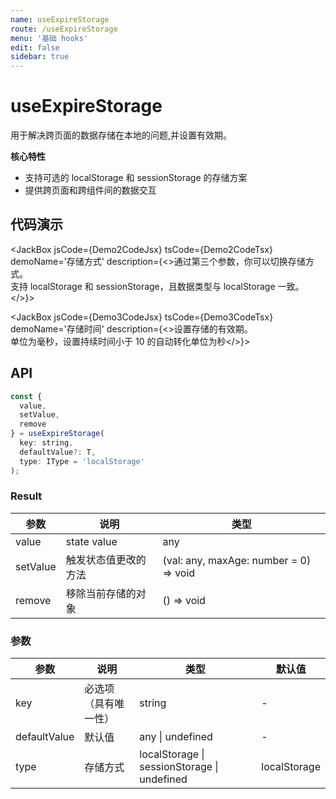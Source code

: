 ```yaml
---
name: useExpireStorage
route: /useExpireStorage
menu: '基础 hooks'
edit: false
sidebar: true
---
```



# useExpireStorage

用于解决跨页面的数据存储在本地的问题,并设置有效期。

**核心特性**

* 支持可选的 localStorage 和 sessionStorage 的存储方案
* 提供跨页面和跨组件间的数据交互

## 代码演示

<JackBox jsCode={Demo1CodeJsx} tsCode={Demo1CodeTsx} demoName='基础使用' description='默认使用 localStorage 的方式进行数据存储，支持多种数据类型。'>
  <Demo1 />
</JackBox>

<JackBox jsCode={Demo2CodeJsx} tsCode={Demo2CodeTsx} demoName='存储方式' description={<>通过第三个参数，你可以切换存储方式。<br/>支持 localStorage 和 sessionStorage，且数据类型与 localStorage 一致。</>}>
  <Demo2 />
</JackBox>

<JackBox jsCode={Demo3CodeJsx} tsCode={Demo3CodeTsx} demoName='存储时间' description={<>设置存储的有效期。<br>单位为毫秒，设置持续时间小于 10 的自动转化单位为秒</>}>
  <Demo3 />
</JackBox>

## API

```javascript
const { 
  value, 
  setValue, 
  remove 
} = useExpireStorage(
  key: string,
  defaultValue?: T,
  type: IType = 'localStorage'
);
```

### Result

| 参数     | 说明                              | 类型                                   |
|----------|----------------------------------|----------------------------------------|
| value    | state value                      | any                                    |
| setValue | 触发状态值更改的方法               | (val: any, maxAge: number = 0) => void |
| remove    | 移除当前存储的对象                | () => void                             |

### 参数

| 参数          | 说明                                         | 类型                   | 默认值 |
|--------------|----------------------------------------------|------------------------|--------|
| key          | 必选项（具有唯一性）                          | string                  | -      |
| defaultValue | 默认值                                       | any \| undefined        | -      |
| type         | 存储方式  | localStorage \| sessionStorage \| undefined                | localStorage |